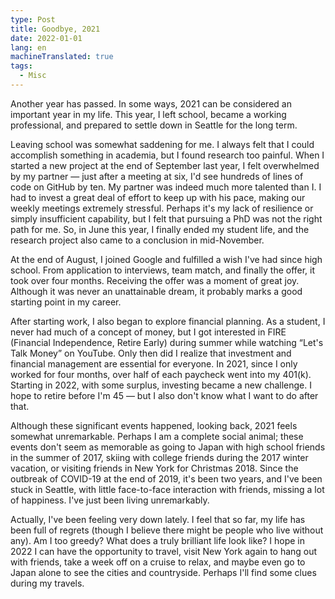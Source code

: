 ```yaml
---
type: Post
title: Goodbye, 2021
date: 2022-01-01
lang: en
machineTranslated: true
tags:
  - Misc
---
```


Another year has passed. In some ways, 2021 can be considered an important year
in my life. This year, I left school, became a working professional, and
prepared to settle down in Seattle for the long term.

Leaving school was somewhat saddening for me. I always felt that I could
accomplish something in academia, but I found research too painful. When I
started a new project at the end of September last year, I felt overwhelmed by
my partner — just after a meeting at six, I'd see hundreds of lines of code on
GitHub by ten. My partner was indeed much more talented than I. I had to invest
a great deal of effort to keep up with his pace, making our weekly meetings
extremely stressful. Perhaps it's my lack of resilience or simply insufficient
capability, but I felt that pursuing a PhD was not the right path for me. So, in
June this year, I finally ended my student life, and the research project also
came to a conclusion in mid-November.

At the end of August, I joined Google and fulfilled a wish I've had since high
school. From application to interviews, team match, and finally the offer, it
took over four months. Receiving the offer was a moment of great joy. Although
it was never an unattainable dream, it probably marks a good starting point in
my career.

After starting work, I also began to explore financial planning. As a student, I
never had much of a concept of money, but I got interested in FIRE (Financial
Independence, Retire Early) during summer while watching “Let's Talk Money” on
YouTube. Only then did I realize that investment and financial management are
essential for everyone. In 2021, since I only worked for four months, over half
of each paycheck went into my 401(k). Starting in 2022, with some surplus,
investing became a new challenge. I hope to retire before I'm 45 — but I also
don't know what I want to do after that.

Although these significant events happened, looking back, 2021 feels somewhat
unremarkable. Perhaps I am a complete social animal; these events don't seem as
memorable as going to Japan with high school friends in the summer of 2017,
skiing with college friends during the 2017 winter vacation, or visiting friends
in New York for Christmas 2018. Since the outbreak of COVID-19 at the end of
2019, it's been two years, and I've been stuck in Seattle, with little
face-to-face interaction with friends, missing a lot of happiness. I've just
been living unremarkably.

Actually, I've been feeling very down lately. I feel that so far, my life has
been full of regrets (though I believe there might be people who live without
any). Am I too greedy? What does a truly brilliant life look like? I hope in
2022 I can have the opportunity to travel, visit New York again to hang out with
friends, take a week off on a cruise to relax, and maybe even go to Japan alone
to see the cities and countryside. Perhaps I'll find some clues during my
travels.
